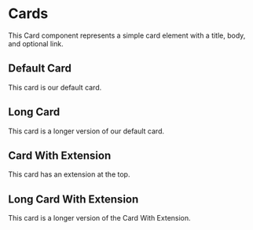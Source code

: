 
<Meta of={CardStories} />

# Cards

This Card component represents a simple card element with a title, body, and optional link.

## Default Card

This card is our default card.

<Canvas>
  <Story of={CardStories.CardStory} />
</Canvas>

## Long Card

This card is a longer version of our default card.

<Canvas>
  <Story of={CardStories.CardStoryLong} />
</Canvas>

## Card With Extension

This card has an extension at the top.

<Canvas>
  <Story of={CardStories.CardWithExtendedStory} />
</Canvas>

## Long Card With Extension

This card is a longer version of the Card With Extension.

<Canvas>
  <Story of={CardStories.CardWithExtendedStoryLong} />
</Canvas>

